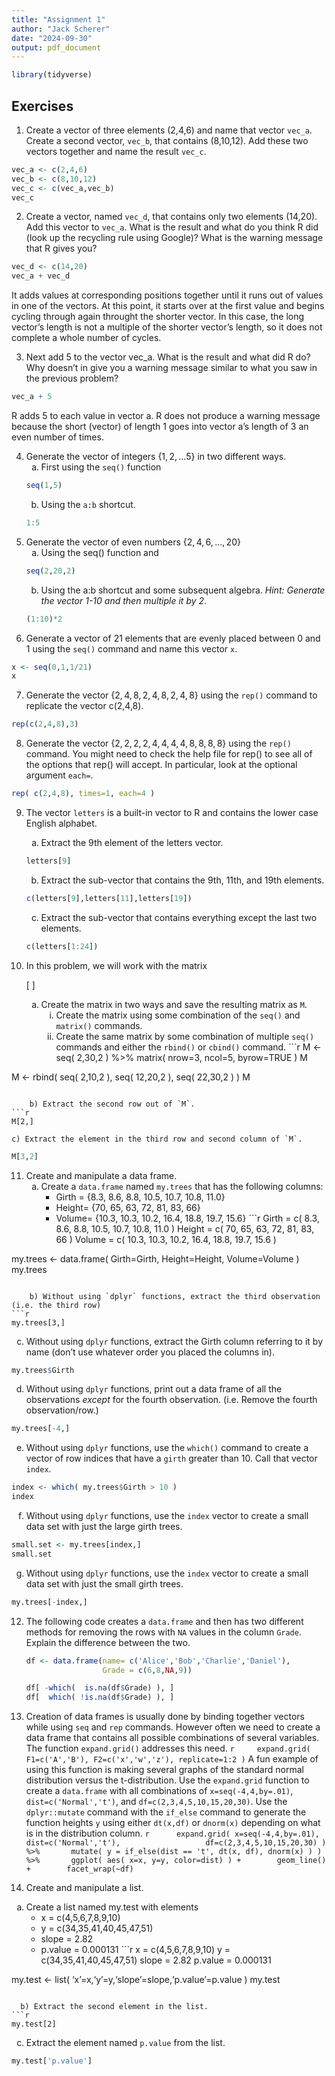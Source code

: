 ---
title: "Assignment 1"
author: "Jack Scherer"
date: "2024-09-30"
output: pdf_document
---

```{r setup, include=FALSE, warning=FALSE}
library(tidyverse)
```


## Exercises  {#Exercises_DataStructures}
1. Create a vector of three elements (2,4,6) and name that vector `vec_a`. Create a second vector, `vec_b`, that contains (8,10,12). Add these two vectors together and name the result `vec_c`.
```{r}
vec_a <- c(2,4,6)
vec_b <- c(8,10,12)
vec_c <- c(vec_a,vec_b)
vec_c
```


2. Create a vector, named `vec_d`, that contains only two elements (14,20). Add this vector to `vec_a`. What is the result and what do you think R did (look up the recycling rule using Google)? What is the warning message that R gives you?
```{r}
vec_d <- c(14,20)
vec_a + vec_d
```
\color{blue}It adds values at corresponding positions together until it runs out of values in one of the vectors. At this point, it starts over at the first value and begins cycling through again throught the shorter vector. In this case, the long vector's length is not a multiple of the shorter vector's length, so it does not complete a whole number of cycles.
\color{black}


3. Next add 5 to the vector vec_a. What is the result and what did R do? Why doesn't in give you a warning message similar to what you saw in the previous problem?
```{r}
vec_a + 5
```
\color{blue} R adds 5 to each value in vector a. R does not produce a warning message because the short (vector) of length 1 goes into vector a's length of 3 an even number of times.
\color{black}


4. Generate the vector of integers $\left\{ 1,2,\dots5\right\}$ in two different ways. 
    a) First using the `seq()` function 
```{r}
seq(1,5)
```
    
    b) Using the `a:b` shortcut.
```{r}
1:5
```


5. Generate the vector of even numbers $\left\{ 2,4,6,\dots,20\right\}$ 
    a) Using the seq() function and 
```{r}
seq(2,20,2)
```
    
    b) Using the a:b shortcut and some subsequent algebra. *Hint: Generate the vector 1-10 and then multiple it by 2*.
```{r}
(1:10)*2
```
    

6. Generate a vector of 21 elements that are evenly placed between 0 and 1 using the `seq()` command and name this vector `x`. 
```{r}
x <- seq(0,1,1/21)
x
```


7. Generate the vector $\left\{ 2,4,8,2,4,8,2,4,8\right\}$ 
  using the `rep()` command to replicate the vector c(2,4,8). 
```{r}
rep(c(2,4,8),3)
```
  

8. Generate the vector $\left\{ 2,2,2,2,4,4,4,4,8,8,8,8\right\}$
  using the `rep()` command. You might need to check the help file for rep() to see all of the options that rep() will accept. In particular, look at the optional argument `each=`.
```{r}
rep( c(2,4,8), times=1, each=4 )
```
  

9. The vector `letters` is a built-in vector to R and contains the lower case English alphabet. 
    a) Extract the 9th element of the letters vector.
```{r}
letters[9]
```
    
    b) Extract the sub-vector that contains the 9th, 11th, and 19th elements.
```{r}
c(letters[9],letters[11],letters[19])
```
    
    c) Extract the sub-vector that contains everything except the last two elements.
```{r}
c(letters[1:24])
```
    

10. In this problem, we will work with the matrix 

    \[ \left[\begin{array}{ccccc}
    2 & 4 & 6 & 8 & 10\\
    12 & 14 & 16 & 18 & 20\\
    22 & 24 & 26 & 28 & 30
    \end{array}\right]\]
    
    a) Create the matrix in two ways and save the resulting matrix as `M`.
        i. Create the matrix using some combination of the `seq()` and `matrix()` commands.
        ii. Create the same matrix by some combination of multiple `seq()` commands and either the `rbind()` or `cbind()` command. 
```{r}
M <- seq( 2,30,2 ) %>%
  matrix( nrow=3, ncol=5, byrow=TRUE )
M

M <- rbind(
  seq( 2,10,2 ),
  seq( 12,20,2 ),
  seq( 22,30,2 ) 
)
M
```

    b) Extract the second row out of `M`.
```{r}
M[2,]
```
  
    c) Extract the element in the third row and second column of `M`.
```{r}
M[3,2]
```
    

11. Create and manipulate a data frame.
    a) Create a `data.frame` named `my.trees` that has the following columns:
        + Girth = {8.3, 8.6, 8.8, 10.5, 10.7, 10.8, 11.0}
        + Height= {70, 65, 63, 72, 81, 83, 66}
        + Volume= {10.3, 10.3, 10.2, 16.4, 18.8, 19.7, 15.6}
```{r}
Girth = c( 8.3, 8.6, 8.8, 10.5, 10.7, 10.8, 11.0 )
Height = c( 70, 65, 63, 72, 81, 83, 66 )
Volume = c( 10.3, 10.3, 10.2, 16.4, 18.8, 19.7, 15.6 )

my.trees <- data.frame( Girth=Girth, Height=Height, Volume=Volume )
my.trees
```
        
    b) Without using `dplyr` functions, extract the third observation (i.e. the third row)
```{r}
my.trees[3,]
```
    
  c) Without using `dplyr` functions, extract the Girth column referring to it by name (don't use whatever order you placed the columns in).
```{r}
my.trees$Girth
```
    
  d) Without using `dplyr` functions, print out a data frame of all the observations *except* for the fourth observation. (i.e. Remove the fourth observation/row.)
```{r}
my.trees[-4,]
```
    
  e) Without using `dplyr` functions, use the `which()` command to create a vector of row indices that have a `girth` greater than 10. Call that vector `index`.
```{r}
index <- which( my.trees$Girth > 10 )
index
```
    
  f) Without using `dplyr` functions, use the `index` vector to create a small data set with just the large girth trees.
```{r}
small.set <- my.trees[index,]
small.set
```
    
  g) Without using `dplyr` functions, use the `index` vector to create a small data set with just the small girth trees.
```{r}
my.trees[-index,]
```

12. The following code creates a `data.frame` and then has two different methods for removing the rows with `NA` values in the column `Grade`. Explain the difference between the two.
    ```{r, eval=FALSE}
    df <- data.frame(name= c('Alice','Bob','Charlie','Daniel'),
                     Grade = c(6,8,NA,9))
    
    df[ -which(  is.na(df$Grade) ), ]
    df[  which( !is.na(df$Grade) ), ]
    ```
    
13. Creation of data frames is usually done by binding together vectors while using `seq` and `rep` commands. However often we need to create a data frame that contains all possible combinations of several variables. The function `expand.grid()` addresses this need.
    ```{r, eval=FALSE}
    expand.grid( F1=c('A','B'), F2=c('x','w','z'), replicate=1:2 )
    ```
    A fun example of using this function is making several graphs of the standard normal distribution versus the t-distribution. Use the `expand.grid` function to create a `data.frame` with all combinations of `x=seq(-4,4,by=.01)`, `dist=c('Normal','t')`, and `df=c(2,3,4,5,10,15,20,30)`. Use the `dplyr::mutate` command with the `if_else` command to generate the function heights `y` using either `dt(x,df)` or `dnorm(x)` depending on what is in the distribution column.
    ```{r}
     expand.grid( x=seq(-4,4,by=.01), 
                 dist=c('Normal','t'), 
                 df=c(2,3,4,5,10,15,20,30) ) %>%
      mutate( y = if_else(dist == 't', dt(x, df), dnorm(x) ) ) %>%
      ggplot( aes( x=x, y=y, color=dist) ) + 
      geom_line() + 
      facet_wrap(~df)
    ```
    

14. Create and manipulate a list.
  a) Create a list named my.test with elements
        + x = c(4,5,6,7,8,9,10)
        + y = c(34,35,41,40,45,47,51)
        + slope = 2.82
        + p.value = 0.000131
```{r}
x = c(4,5,6,7,8,9,10)
y = c(34,35,41,40,45,47,51)
slope = 2.82
p.value = 0.000131

my.test <- list( 'x'=x,'y'=y,'slope'=slope,'p.value'=p.value )
my.test
```
        
  b) Extract the second element in the list.
```{r}
my.test[2]
```
    
  c) Extract the element named `p.value` from the list.
```{r}
my.test['p.value']
```
    